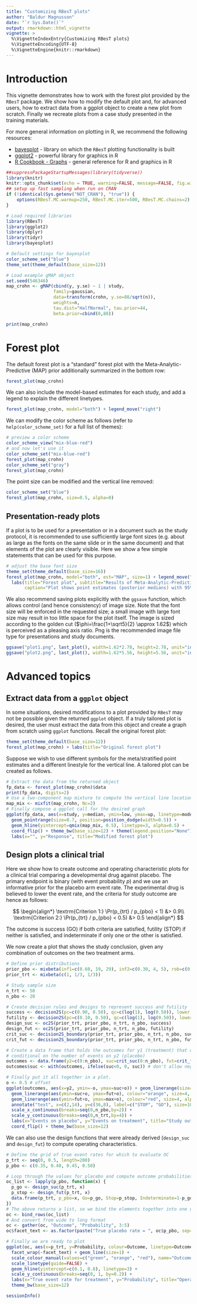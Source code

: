 ```yaml
---
title: "Customizing RBesT plots"
author: "Baldur Magnusson"
date: "`r Sys.Date()`"
output: rmarkdown::html_vignette
vignette: >
  %\VignetteIndexEntry{Customizing RBesT plots}
  %\VignetteEncoding{UTF-8}
  %\VignetteEngine{knitr::rmarkdown}
---
```


# Introduction

This vignette demonstrates how to work with the forest plot provided
by the `RBesT` package. We show how to modify the default plot and, for
advanced users, how to extract data from a ggplot object to create a
new plot from scratch. Finally we recreate plots from a case study
presented in the training materials.

For more general information on plotting in R, we recommend the
following resources:

- [bayesplot](https://CRAN.R-project.org/package=bayesplot) - library on which the `RBesT` plotting functionality is built
- [ggplot2](https://ggplot2.tidyverse.org/reference/) - powerful library for graphics in R
- [R Cookbook - Graphs](http://www.cookbook-r.com/Graphs/) - general reference for R and graphics in R

```r
##suppressPackageStartupMessages(library(tidyverse))
library(knitr)
knitr::opts_chunk$set(echo = TRUE, warning=FALSE, message=FALSE, fig.width = 1.62*4, fig.height = 4)
## setup up fast sampling when run on CRAN
if (!identical(Sys.getenv("NOT_CRAN"), "true")) {
    options(RBesT.MC.warmup=250, RBesT.MC.iter=500, RBesT.MC.chains=2)
}
```

```r
# Load required libraries
library(RBesT)
library(ggplot2)
library(dplyr)
library(tidyr)
library(bayesplot)

# Default settings for bayesplot
color_scheme_set("blue")
theme_set(theme_default(base_size=12))

# Load example gMAP object
set.seed(546346)
map_crohn <- gMAP(cbind(y, y.se) ~ 1 | study,
                  family=gaussian,
                  data=transform(crohn, y.se=88/sqrt(n)),
                  weights=n,
                  tau.dist="HalfNormal", tau.prior=44,
                  beta.prior=cbind(0,88))

print(map_crohn)
```

# Forest plot

The default forest plot is a "standard" forest plot with the
Meta-Analytic-Predictive (MAP) prior additionally summarized in the
bottom row:

```r
forest_plot(map_crohn)
```

We can also include the model-based estimates for each study, and add
a legend to explain the different linetypes.

```r
forest_plot(map_crohn, model="both") + legend_move("right")
```

We can modify the color scheme as follows (refer to
`help(color_scheme_set)` for a full list of themes):

```r
# preview a color scheme
color_scheme_view("mix-blue-red")
# and now let's use it
color_scheme_set("mix-blue-red") 
forest_plot(map_crohn)
color_scheme_set("gray")
forest_plot(map_crohn)
```

The point size can be modified and the vertical line removed:

```r
color_scheme_set("blue")
forest_plot(map_crohn, size=0.5, alpha=0)
```

## Presentation-ready plots

If a plot is to be used for a presentation or in a document such as
the study protocol, it is recommended to use sufficiently large font
sizes (e.g. about as large as the fonts on the same slide or in the
same document) and that elements of the plot are clearly 
visible. Here we show a few simple statements that can be used for
this purpose.

```r
# adjust the base font size
theme_set(theme_default(base_size=16))
forest_plot(map_crohn, model="both", est="MAP", size=1) + legend_move("right") +
  labs(title="Forest plot", subtitle="Results of Meta-Analytic-Predictive (MAP) analysis", 
       caption="Plot shows point estimates (posterior medians) with 95% intervals")
```

We also recommend saving plots explicitly with the `ggsave` function,
which allows control (and hence consistency) of image size. Note that
the font size will be enforced in the requested size; a small image
with large font size may result in too little space for the plot
itself. The image is sized according to the golden cut
($\phi=\frac{1+\sqrt5}{2} \approx 1.62$) which is perceived as a
pleasing axis ratio. Png is the recommended image file type for 
presentations and study documents. 

```r
ggsave("plot1.png", last_plot(), width=1.62*2.78, height=2.78, unit="in") # too small for the chosen font size
ggsave("plot2.png", last_plot(), width=1.62*5.56, height=5.56, unit="in") # fits a single ppt slide quite well
```

# Advanced topics

## Extract data from a `ggplot` object

In some situations, desired modifications to a plot provided by
`RBesT` may not be possible given the returned `ggplot` object. If a
truly tailored plot is desired, the user must extract the data from
this object and create a graph from scratch using `ggplot`
functions. Recall the original forest plot:

```r
theme_set(theme_default(base_size=12))
forest_plot(map_crohn) + labs(title="Original forest plot")
```

Suppose we wish to use different symbols for the meta/stratified point
estimates and a different linestyle for the vertical line. A tailored
plot can be created as follows.

```r
# Extract the data from the returned object
fp_data <- forest_plot(map_crohn)$data
print(fp_data, digits=2)
# Use a two-component map mixture to compute the vertical line location
map_mix <- mixfit(map_crohn, Nc=2)
# Finally compose a ggplot call for the desired graph
ggplot(fp_data, aes(x=study, y=median, ymin=low, ymax=up, linetype=model, shape=model)) + 
  geom_pointrange(size=0.7, position=position_dodge(width=0.5)) + 
  geom_hline(yintercept=qmix(map_mix, 0.5), linetype=3, alpha=0.5) +
  coord_flip() + theme_bw(base_size=12) + theme(legend.position="None") + 
  labs(x="", y="Response", title="Modified forest plot")
```

## Design plots a clinical trial

Here we show how to create outcome and operating characteristic plots 
for a clinical trial comparing a developmental drug against placebo. 
The primary endpoint is binary (with event probability $p$) and we use
an informative prior for the placebo arm event rate. The experimental 
drug is believed to lower the event rate, and the criteria for study 
outcome are hence as follows: 

$$
\begin{align*}
\textrm{Criterion 1:}  \Pr(p_{trt} / p_{pbo} < 1) &> 0.9\\
\textrm{Criterion 2:}  \Pr(p_{trt} / p_{pbo} < 0.5) &> 0.5
\end{align*}
$$

The outcome is success (GO) if both criteria are satisfied, futility
(STOP) if neither is satisfied, and indeterminate if only one or the
other is satisfied.

We now create a plot that shows the study conclusion, given any
combination of outcomes on the two treatment arms.

```r
# Define prior distributions
prior_pbo <- mixbeta(inf1=c(0.60, 19, 29), inf2=c(0.30, 4, 5), rob=c(0.10, 1, 1))
prior_trt <- mixbeta(c(1, 1/3, 1/3))

# Study sample size
n_trt <- 50
n_pbo <- 20

# Create decision rules and designs to represent success and futility
success <- decision2S(pc=c(0.90, 0.50), qc=c(log(1), log(0.50)), lower.tail=TRUE, link="log")
futility <- decision2S(pc=c(0.10, 0.50), qc=c(log(1), log(0.50)), lower.tail=FALSE, link="log")
design_suc <- oc2S(prior_trt, prior_pbo, n_trt, n_pbo, success)
design_fut <- oc2S(prior_trt, prior_pbo, n_trt, n_pbo, futility)
crit_suc <- decision2S_boundary(prior_trt, prior_pbo, n_trt, n_pbo, success)
crit_fut <- decision2S_boundary(prior_trt, prior_pbo, n_trt, n_pbo, futility)

# Create a data frame that holds the outcomes for y1 (treatment) that define success and futility, 
# conditional on the number of events on y2 (placebo)
outcomes <- data.frame(y2=c(0:n_pbo), suc=crit_suc(0:n_pbo), fut=crit_fut(0:n_pbo), max=n_trt)
outcomes$suc <- with(outcomes, ifelse(suc<0, 0, suc)) # don't allow negative number of events

# Finally put it all together in a plot. 
o <- 0.5 # offset
ggplot(outcomes, aes(x=y2, ymin=-o, ymax=suc+o)) + geom_linerange(size=4, colour="green", alpha=0.6) + 
  geom_linerange(aes(ymin=suc+o, ymax=fut+o), colour="orange", size=4, alpha=0.6) + 
  geom_linerange(aes(ymin=fut+o, ymax=max+o), colour="red", size=4, alpha=0.6) + 
  annotate("text", x=c(2,14), y=c(36,8), label=c("STOP", "GO"), size=10) + 
  scale_x_continuous(breaks=seq(0,n_pbo,by=2)) + 
  scale_y_continuous(breaks=seq(0,n_trt,by=4)) + 
  labs(x="Events on placebo", y="Events on treatment", title="Study outcomes") + 
  coord_flip() + theme_bw(base_size=12)
```

We can also use the design functions that were already derived
(`design_suc` and `design_fut`) to compute operating characteristics.

```r
# Define the grid of true event rates for which to evaluate OC
p_trt <- seq(0, 0.5, length=200)
p_pbo <- c(0.35, 0.40, 0.45, 0.50)

# Loop through the values for placebo and compute outcome probabilities 
oc_list <- lapply(p_pbo, function(x) {
  p_go <- design_suc(p_trt, x)
  p_stop <- design_fut(p_trt, x)
  data.frame(p_trt, p_pbo=x, Go=p_go, Stop=p_stop, Indeterminate=1-p_go-p_stop)
})
# The above returns a list, so we bind the elements together into one data frame
oc <- bind_rows(oc_list) 
# And convert from wide to long format
oc <- gather(oc, "Outcome", "Probability", 3:5)
oc$facet_text <- as.factor(paste("True placebo rate = ", oc$p_pbo, sep=""))

# Finally we are ready to plot
ggplot(oc, aes(x=p_trt, y=Probability, colour=Outcome, linetype=Outcome)) + 
  facet_wrap(~facet_text) + geom_line(size=1) + 
  scale_colour_manual(values=c("green", "orange", "red"), name="Outcome") + 
  scale_linetype(guide=FALSE) + 
  geom_hline(yintercept=c(0.1, 0.8), linetype=3) + 
  scale_y_continuous(breaks=seq(0, 1, by=0.2)) + 
  labs(x="True event rate for treatment", y="Probability", title="Operating Characteristics") + 
  theme_bw(base_size=12) 
```

```r
sessionInfo()
```
